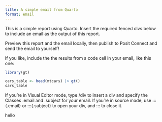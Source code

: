 ```yaml
---
title: A simple email from Quarto
format: email
---
```


This is a simple report using Quarto. Insert the required fenced divs below to include an email as the output of this report.

Preview this report and the email locally, then publish to Posit Connect and send the email to yourself!

If you like, include the the results from a code cell in your email, like this one:

```r

library(gt)

cars_table <- head(mtcars) |> gt() 
cars_table
```

If you're in Visual Editor mode, type /div to insert a div and specify the Classes .email and .subject for your email. If you're in source mode, use ::: {.email} or :::{.subject} to open your div, and ::: to close it.


::: {.email}

hello
:::